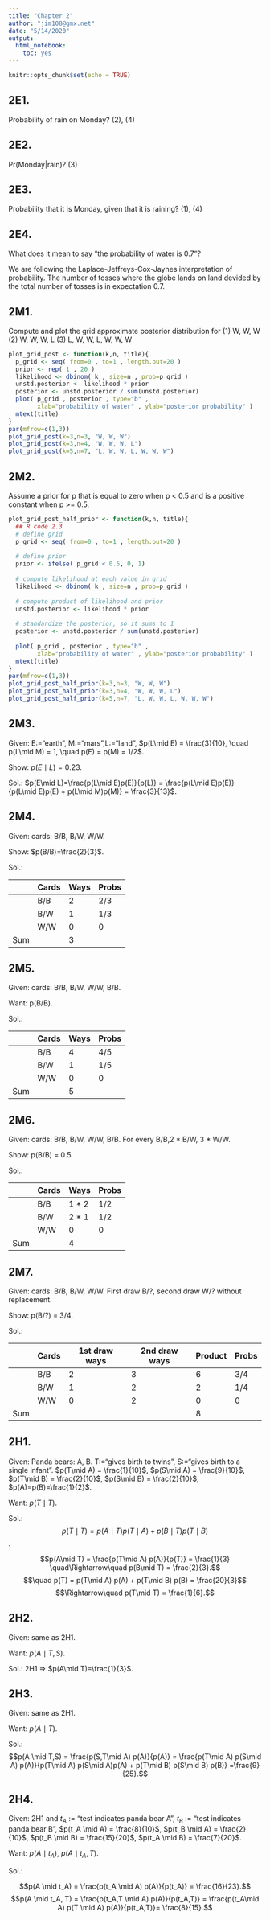 ```yaml
---
title: "Chapter 2"
author: "jim108@gmx.net"
date: "5/14/2020"
output:
  html_notebook:
    toc: yes
---
```


```r
knitr::opts_chunk$set(echo = TRUE)
```

## 2E1. 
Probability of rain on Monday?
(2), (4)

## 2E2. 
Pr(Monday|rain)?
(3)


## 2E3.
Probability that it is Monday, given that it is raining? (1), (4)

## 2E4. 
What does it mean to say “the probability of water is 0.7”?

We are following the Laplace-Jeffreys-Cox-Jaynes interpretation of probability. The number of tosses where the globe lands on land devided by the total number of tosses is in expectation 0.7.

## 2M1. 
Compute and plot the grid approximate posterior distribution for
(1) W, W, W
(2) W, W, W, L
(3) L, W, W, L, W, W, W

```r
plot_grid_post <- function(k,n, title){
  p_grid <- seq( from=0 , to=1 , length.out=20 )
  prior <- rep( 1 , 20 )
  likelihood <- dbinom( k , size=n , prob=p_grid )
  unstd.posterior <- likelihood * prior
  posterior <- unstd.posterior / sum(unstd.posterior)
  plot( p_grid , posterior , type="b" ,
        xlab="probability of water" , ylab="posterior probability" )
  mtext(title)
}
par(mfrow=c(1,3)) 
plot_grid_post(k=3,n=3, "W, W, W")
plot_grid_post(k=3,n=4, "W, W, W, L")
plot_grid_post(k=5,n=7, "L, W, W, L, W, W, W")
```


## 2M2. 
Assume a prior for p that is equal to zero when p < 0.5 and is a positive constant when p >= 0.5.
```r
plot_grid_post_half_prior <- function(k,n, title){
  ## R code 2.3
  # define grid
  p_grid <- seq( from=0 , to=1 , length.out=20 )
  
  # define prior
  prior <- ifelse( p_grid < 0.5, 0, 1)
  
  # compute likelihood at each value in grid
  likelihood <- dbinom( k , size=n , prob=p_grid )
  
  # compute product of likelihood and prior
  unstd.posterior <- likelihood * prior
  
  # standardize the posterior, so it sums to 1
  posterior <- unstd.posterior / sum(unstd.posterior)
  
  plot( p_grid , posterior , type="b" ,
        xlab="probability of water" , ylab="posterior probability" )
  mtext(title)
}
par(mfrow=c(1,3)) 
plot_grid_post_half_prior(k=3,n=3, "W, W, W")
plot_grid_post_half_prior(k=3,n=4, "W, W, W, L")
plot_grid_post_half_prior(k=5,n=7, "L, W, W, L, W, W, W")
```

## 2M3. 
Given: E:="earth", M:="mars",L:="land",
$p(L\mid E) = \frac{3}{10}, \quad p(L\mid M) = 1, \quad p(E) = p(M) = 1/2$.

Show: $p(E\mid L)= 0.23$.

Sol.: $p(E\mid L)=\frac{p(L\mid E)p(E)}{p(L)} = \frac{p(L\mid E)p(E)}{p(L\mid E)p(E) + p(L\mid M)p(M)} = \frac{3}{13}$. 

## 2M4.
Given: cards: B/B, B/W, W/W.

Show: $p(B/B)=\frac{2}{3}$.

Sol.: 

|     | Cards | Ways | Probs |
|-----|-------|------|-------|
|     | B/B   | 2    | 2/3   |
|     | B/W   | 1    | 1/3   |
|     | W/W   | 0    | 0     |
| Sum |       | 3    |       |


## 2M5.
Given: cards: B/B, B/W, W/W, B/B.

Want: p(B/B).

Sol.:

|     | Cards | Ways | Probs |
|-----|-------|------|-------|
|     | B/B   | 4    | 4/5   |
|     | B/W   | 1    | 1/5   |
|     | W/W   | 0    | 0     |
| Sum |       | 5    |       |

## 2M6.
Given: cards: B/B, B/W, W/W, B/B. For every B/B,2 * B/W, 3 * W/W.

Show: p(B/B) = 0.5.

Sol.:

|     | Cards | Ways  | Probs |
|-----|-------|-------|-------|
|     | B/B   | 1 * 2 | 1/2   |
|     | B/W   | 2 * 1 | 1/2   |
|     | W/W   | 0     | 0     |
| Sum |       | 4     |       |

## 2M7.
Given: cards: B/B, B/W, W/W. First draw B/?, second draw W/? without replacement.

Show: p(B/?) = 3/4.

Sol.:

|     | Cards | 1st draw ways | 2nd draw ways | Product | Probs |
|-----|-------|---------------|---------------|---------|-------|
|     | B/B   | 2             | 3             | 6       | 3/4   |
|     | B/W   | 1             | 2             | 2       | 1/4   |
|     | W/W   | 0             | 2             | 0       | 0     |
| Sum |       |               |               | 8       |       |


## 2H1.
Given: Panda bears: A, B. T:="gives birth to twins", S:="gives birth to a single infant".
$p(T\mid A) = \frac{1}{10}$, $p(S\mid A) = \frac{9}{10}$, $p(T\mid B) = \frac{2}{10}$, $p(S\mid B) = \frac{2}{10}$,
$p(A)=p(B)=\frac{1}{2}$.

Want: $p(T\mid T)$.

Sol.: 
$$p(T \mid T) = p(A\mid T) p(T\mid A) + p(B\mid T)p(T\mid B)$$.

$$p(A\mid T) = \frac{p(T\mid A) p(A)}{p(T)} = \frac{1}{3} \quad\Rightarrow\quad p(B\mid T) = \frac{2}{3}.$$
$$\quad p(T) = p(T\mid A) p(A) + p(T\mid B) p(B) = \frac{20}{3}$$
$$\Rightarrow\quad p(T\mid T) = \frac{1}{6}.$$

## 2H2.
Given: same as 2H1.

Want: $p(A\mid T, S)$.

Sol.: 2H1 $\Rightarrow$ $p(A\mid T)=\frac{1}{3}$.


## 2H3.
Given: same as 2H1.

Want: $p(A\mid T)$.

Sol.:
$$p(A \mid T,S) = \frac{p(S,T\mid A) p(A)}{p(A)} = \frac{p(T\mid A) p(S\mid A) p(A)}{p(T\mid A) p(S\mid A)p(A) + p(T\mid B) p(S\mid B) p(B)} =\frac{9}{25}.$$

## 2H4.
Given: 2H1 and $t_A$ := "test indicates panda bear A", $t_B$ := "test indicates panda bear B",
$p(t_A \mid A) = \frac{8}{10}$, $p(t_B \mid A) = \frac{2}{10}$, $p(t_B \mid B) = \frac{15}{20}$, $p(t_A \mid B) = \frac{7}{20}$.

Want: $p(A \mid t_A)$, $p(A\mid t_A, T)$.

Sol.:

$$p(A \mid t_A) = \frac{p(t_A \mid A) p(A)}{p(t_A)} = \frac{16}{23}.$$
$$p(A \mid t_A, T) = \frac{p(t_A,T \mid A) p(A)}{p(t_A,T)} = \frac{p(t_A\mid A) p(T \mid A) p(A)}{p(t_A,T)}= \frac{8}{15}.$$